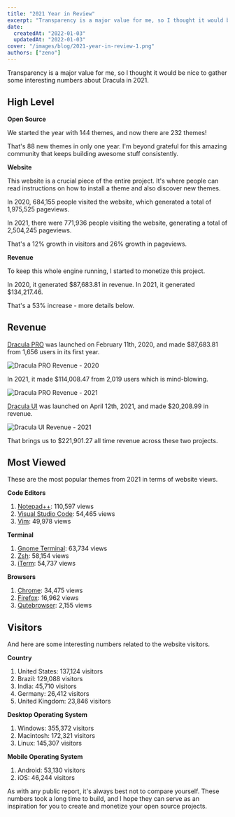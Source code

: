 ```yaml
---
title: "2021 Year in Review"
excerpt: "Transparency is a major value for me, so I thought it would be a good idea to gather some interesting numbers about Dracula in 2021."
date:
  createdAt: "2022-01-03"
  updatedAt: "2022-01-03"
cover: "/images/blog/2021-year-in-review-1.png"
authors: ["zeno"]
---
```


Transparency is a major value for me, so I thought it would be nice to gather some interesting numbers about Dracula in 2021.

## High Level

**Open Source**

We started the year with 144 themes, and now there are 232 themes!

That's 88 new themes in only one year. I'm beyond grateful for this amazing community that keeps building awesome stuff consistently.

**Website**

This website is a crucial piece of the entire project. It's where people can read instructions on how to install a theme and also discover new themes.

In 2020, 684,155 people visited the website, which generated a total of 1,975,525 pageviews.

In 2021, there were 771,936 people visiting the website, generating a total of 2,504,245 pageviews.

That's a 12% growth in visitors and 26% growth in pageviews.

**Revenue**

To keep this whole engine running, I started to monetize this project.

In 2020, it generated $87,683.81 in revenue. In 2021, it generated $134,217.46.

That's a 53% increase - more details below.

## Revenue

[Dracula PRO](/pro) was launched on February 11th, 2020, and made $87,683.81 from 1,656 users in its first year.

![Dracula PRO Revenue - 2020](/images/blog/2021-year-in-review-1.png)

In 2021, it made $114,008.47 from 2,019 users which is mind-blowing.

![Dracula PRO Revenue - 2021](/images/blog/2021-year-in-review-2.png)

[Dracula UI](/ui) was launched on April 12th, 2021, and made $20,208.99 in revenue.

![Dracula UI Revenue - 2021](/images/blog/2021-year-in-review-3.png)

That brings us to $221,901.27 all time revenue across these two projects.

## Most Viewed

These are the most popular themes from 2021 in terms of website views.

**Code Editors**

1. [Notepad++](/notepad-plus-plus): 110,597 views
2. [Visual Studio Code](/visual-studio-code): 54,465 views
3. [Vim](/vim): 49,978 views

**Terminal**

1. [Gnome Terminal](/gnome-terminal): 63,734 views
2. [Zsh](/zsh): 58,154 views
3. [iTerm](/iterm): 54,737 views

**Browsers**

1. [Chrome](/chrome): 34,475 views
1. [Firefox](/firefox): 16,962 views
1. [Qutebrowser](/qutebrowser): 2,155 views

## Visitors

And here are some interesting numbers related to the website visitors.

**Country**

1. United States: 137,124 visitors
2. Brazil: 129,088 visitors
3. India: 45,710 visitors
4. Germany: 26,412 visitors
5. United Kingdom: 23,846 visitors

**Desktop Operating System**

1. Windows: 355,372 visitors
2. Macintosh: 172,321 visitors
3. Linux: 145,307 visitors

**Mobile Operating System**

1. Android: 53,130 visitors
2. iOS: 46,244 visitors

As with any public report, it's always best not to compare yourself. These numbers took a long time to build, and I hope they can serve as an inspiration for you to create and monetize your open source projects.
